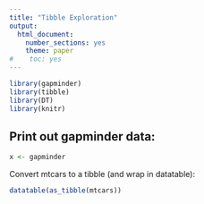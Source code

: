 ```yaml
---
title: "Tibble Exploration"
output:
  html_document:
    number_sections: yes
    theme: paper
#    toc: yes
---
```


<!-- echo = FALSE hides the actual code -->
<!-- load is the 'chunk label' -->
```r
library(gapminder)
library(tibble)
library(DT)
library(knitr)
```

## Print out gapminder data:

```r
x <- gapminder
```

<!-- this is a comment -->

Convert mtcars to a tibble (and wrap in datatable):

```r
datatable(as_tibble(mtcars))
```

